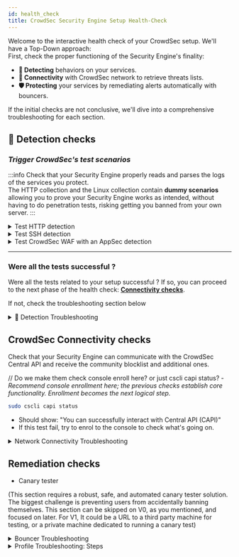 ```yaml
---
id: health_check
title: CrowdSec Security Engine Setup Health-Check
---
```



Welcome to the interactive health check of your CrowdSec setup. We'll have a Top-Down approach:  
First, check the proper functioning of the Security Engine's finality: 
- **📡 Detecting** behaviors on your services.
- **🔗 Connectivity** with CrowdSec network to retrieve threats lists.
- **🛡️ Protecting** your services by remediating alerts automatically with bouncers.

If the initial checks are not conclusive, we'll dive into a comprehensive troubleshooting for each section.

## 📡 Detection checks

### *Trigger CrowdSec's test scenarios*  

:::info
Check that your Security Engine properly reads and parses the logs of the services you protect.  
The HTTP collection and the Linux collection contain **dummy scenarios** allowing you to prove your Security Engine works as intended, without having to do penetration tests, risking getting you banned from your own server.
:::

<details>
  <summary>Test HTTP detection</summary>
Let's trigger the `crowdsecurity/http-generic-test` dummy scenario by calling a *probe path* on your web server.

1️⃣ Request your service URL with the following path: `/crowdsec-test-NtktlJHV4TfBSK3wvlhiOBnl`
<CodeBlock className="language-bash">curl -I https://\<your-service-url\>/crowdsec-test-NtktlJHV4TfBSK3wvlhiOBnl</CodeBlock>

2️⃣ You should see an alert for the scenario `crowdsecurity/http-generic-test`

<CodeBlock className="language-bash">sudo cscli alerts list -s crowdsecurity/http-generic-test</CodeBlock>

Note that this scenario has a delay of 5 minutes before it can re-trigger _(blackhole parameter of the scenario)_. 
</details>

<details>
    <summary>Test SSH detection</summary>
Let's trigger the `crowdsecurity/ssh-generic-test` dummy scenario by logging in to your server via SSH with a specific user.

1️⃣ Try to authenticate to your server via SSH using the following user: `crowdsec-test-NtktlJHV4TfBSK3wvlhiOBnl`.
<CodeBlock className="language-bash">ssh crowdsec-test-NtktlJHV4TfBSK3wvlhiOBnl@\<your-ip\></CodeBlock>

2️⃣ You should see an alert for the scenario `crowdsecurity/ssh-generic-test`

<CodeBlock className="language-bash">sudo cscli alerts list -s crowdsecurity/ssh-generic-test</CodeBlock>

Note that this scenario has a delay of 5 minute before it can re-trigger _(blackhole parameter of the scenario)_. 
</details>

<details>
    <summary>Test CrowdSec WAF with an AppSec detection</summary>
If you are using an AppSec-capable bouncer and have configured CrowdSec WAF, you can test the detection of an AppSec scenario.
It's similar to the HTTP detection test, but it will trigger `crowdsecurity/appsec-generic-test`.

Here is how to trigger the `crowdsecurity/appsec-generic-test` dummy scenario by calling a *probe path* on your web server.

1️⃣ Request your service URL with the following path: `/crowdsec-test-NtktlJHV4TfBSK3wvlhiOBnl`
<CodeBlock className="language-bash">curl -I http://your-service-url/crowdsec-test-NtktlJHV4TfBSK3wvlhiOBnl</CodeBlock>

2️⃣ You should see an alert for the scenario `crowdsecurity/appsec-generic-test`

<CodeBlock className="language-bash">sudo cscli alerts list -s crowdsecurity/appsec-generic-test</CodeBlock>

Note that this scenario has a delay of **1** minute before it can re-trigger _(blackhole parameter of the scenario)_. 
</details>

* * *

### Were all the tests successful ?

Were all the tests related to your setup successful ?
If so, you can proceed to the next phase of the health check: [**Connectivity checks**](#crowdsec-connectivity-checks).  

If not, check the troubleshooting section below

<details>
    <summary>🚨 Detection Troubleshooting</summary>

  *No alerts triggered? Let's investigate: Here are some tests to identify where the issue might be.*  

  If you installed **CrowdSec Security Engine** on the same **Host** as the service you want to protect, the install wizards should have automatically detected the service and installed the appropriate parsers and scenarios.  

  If you have non-default paths or format for your logs, or if you chose other installation methods (docker, kubernetes..), you may need to manually install the parsers and scenarios.
  
  **This troubleshooting section will help you identify the issue and guide you through the necessary steps to fix it.**

  <details>
      <summary>Acquisition metrics check: are your logs read and parsed?</summary>

  The acquisition and parsing aspect of CrowdSec is crucial, as it tells The Security Engine which logs to read and how to parse them. You can setup multiple datasources (files, syslog, etc.), for more details you can refer to the [datasources documentation](https://doc.crowdsec.net/docs/next/log_processor/data_sources/intro).  

  Let's do a Top Down check using the `cscli metrics` command to see if your logs are being read and parsed correctly.

  <CodeBlock className="language-bash">sudo cscli metrics show acquisition parsers</CodeBlock>

  - You should see the **names of the log files/stream** configured in the acquisition files, and the number of lines parsed for each of them.  
  - The number of "Lines parsed" should be non-zero for each of the files you configured in the acquisition section. 
  - The parsers metrics show you what parsers were successfully used. Look for the name of the parsers installed for the logs you're reading

  <div style={{ backgroundColor: '#FFE5B4', borderRadius: '5px' }}>
    🚨 If this command fails, check the [**CrowdSec Service Troubleshooting section**](#crowdsec_service_troubleshooting)
  </div>
  <div style={{ backgroundColor: '#FFE5B4', borderRadius: '5px' }}>
    🚨 If you don't see the log names supposed to be parsed, check the [**Acquisition Troubleshooting section**](#acquisition_troubleshooting)
  </div>
  <div style={{ backgroundColor: '#FFE5B4', borderRadius: '5px' }}>
    🚨 If you don't see parsed lines, check the [**Collection Troubleshooting section****](#collection_troubleshooting)
  </div>

  </details>

  <details>
      <summary>Acquisition Troubleshooting: are your logs properly declared as datasources</summary>

  Your acquisition configuration is located in the `crowdsec` directory under `acquis.yaml` or `acquis.d/anyName.yaml`.  
  The crowdsec directory changes depending on your OS and installation method, for example, on Debian like OS it is usually located in `/etc/crowdsec/`.  

  You may want to check your current acquisition configuration or [add a new acquisition file](https://doc.crowdsec.net/u/getting_started/post_installation/acquisition_new).
  - Check that the datasource is properly setup: file path or correct port for syslog server...
  - Ensure that the type declared matches the parser expected to be used: nginx, apache, syslog, etc.
  - for more information, check the [documentation for the various datasources](https://doc.crowdsec.net/docs/next/log_processor/data_sources/intro)
  </details>

  <details>
      <summary>Collection Troubleshooting: are the parsers and scenarios installed?</summary>

  #### Collection installation
  - On host installations your existing service should have been detected and appropriate collections (containing parsers and scenarios) installed automatically.
  - How ever on other kind of installations, or in case of failed detection, you may need to install the collections manually.

  Check the installed collections with the command:
  <CodeBlock className="language-bash">sudo cscli collections list</CodeBlock>
  You can also list individual parsers and scenarios with:
  <CodeBlock className="language-bash">sudo cscli parsers list</CodeBlock>
  <CodeBlock className="language-bash">sudo cscli scenarios list</CodeBlock>
  - If you see the parsers and scenarios related to your service, then you're good to go.

  - To install new collection, check the [CrowdSec Hub](https://hub.crowdsec.net/) for a collection named after your service (e.g., [nginx](https://app.crowdsec.net/hub/author/crowdsecurity/collections/nginx), [apache](https://app.crowdsec.net/hub/author/crowdsecurity/collections/apache), [linux](https://app.crowdsec.net/hub/author/crowdsecurity/collections/linux), etc.).
  - If you find the collection, install it using the command shown on the hub page and follow the instructions provided for the acquisition file.

  #### Log format mismatch
  - If your logs are in a custom format, you may need to create your own parsers or modify the existing ones to match your log format.
  - You can find more information on how to create your own parsers in the [CrowdSec documentation](https://doc.crowdsec.net/docs/next/log_processor/parsers/format).

  </details>

  <details>
      <summary>CrowdSec Service Troubleshooting: is the CrowdSec service running?</summary>



  </details>
</details>

## CrowdSec Connectivity checks

Check that your Security Engine can communicate with the CrowdSec Central API and receive the community blocklist and additional ones.

// Do we make them check console enroll here? or just cscli capi status? - *Recommend console enrollment here; the previous checks establish core functionality.  Enrollment becomes the next logical step.*

```bash
sudo cscli capi status
```
- Should show: "You can successfully interact with Central API (CAPI)"
- If this test fail, try to enrol to the console to check what's going on.

<details>
    <summary>Network Connectivity Troubleshooting</summary>

* online api credentials exist in `/etc/crowdsec/config/online_api_credentials.yaml` (default path)
*   Firewall rules blocking outbound connections to the CrowdSec Central API.
*   DNS resolution issues.
*   Proxy server configuration.
*   Connectivity issues within Docker containers.

</details>

## Remediation checks

*   Canary tester

(This section requires a robust, safe, and automated canary tester solution. The biggest challenge is preventing users from accidentally banning themselves.  This section can be skipped on V0, as you mentioned, and focused on later. For V1, It could be a URL to a third party machine for testing, or a private machine dedicated to running a canary test)

<details>
    <summary>Bouncer Troubleshooting</summary>
    
*   Verifying that the bouncer is registered and active.
*   Checking bouncer logs for errors.
*   Troubleshooting communication issues between the bouncer and the CrowdSec LAPI.
*   Firewall configuration for the bouncer.
*   Specific troubleshooting steps for common bouncers (firewall-bouncer, nginx-bouncer, etc.).)

</details>

<details>
    <summary>Profile Troubleshooting: Steps</summary>

*   Verifying profile configuration.
*   Troubleshooting errors related to profile application.
*   Understanding the impact of profiles on detection and remediation.)

</details>